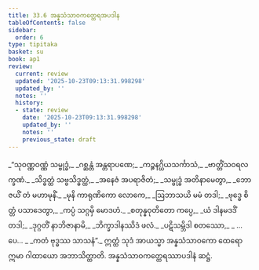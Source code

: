 ```yaml
---
title: 33.6 အန္နသံသာဝကတ္ထေရအပဒါန
tableOfContents: false
sidebar:
  order: 6
type: tipitaka
basket: su
book: ap1
review:
  current: review
  updated: '2025-10-23T09:13:31.998298'
  updated_by: ''
  notes: ''
  history:
  - state: review
    date: '2025-10-23T09:13:31.998298'
    updated_by: ''
    notes: ''
    previous_state: draft
---
```



<ReviewStatus review={frontmatter.review} showDetails={true} />

<HypothesisAnnotation frontmatter={frontmatter} />

<DynamicBreadcrumb />

<Division number="34" book="ap1" e="ch" v="20" p="298">

<Paragraph number="3629" type="verses" book="ap1">
_“သုဝဏ္ဏဝဏ္ဏံ သမ္ဗုဒ္ဓံ,_  
_ဂစ္ဆန္တံ အန္တရာပဏေ;_  
_ကဉ္စနဂ္ဃိယသင်္ကာသံ,_  
_ဗာတ္တိံသဝရလက္ခဏံ._  

</Paragraph>

</Division>
<Division number="35" book="ap1" e="ch" v="20" p="298">

<Paragraph number="3630" type="verses" book="ap1">
_သိဒ္ဓတ္ထံ သဗ္ဗသိဒ္ဓတ္ထံ,_  
_အနေဇံ အပရာဇိတံ;_  
_သမ္ဗုဒ္ဓံ အတိနာမေတွာ,_  
_ဘောဇယိံ တံ မဟာမုနိံ._  

</Paragraph>

</Division>
<Division number="36" book="ap1" e="ch" v="20" p="298">

<Paragraph number="3631" type="verses" book="ap1">
_မုနိ ကာရုဏိကော လောကေ,_  
_ဩဘာသယိ မမံ တဒါ;_  
_ဗုဒ္ဓေ စိတ္တံ ပသာဒေတွာ,_  
_ကပ္ပံ သဂ္ဂမှိ မောဒဟံ._  

</Paragraph>

</Division>
<Division number="37" book="ap1" e="ch" v="20" p="298">

<Paragraph number="3632" type="verses" book="ap1">
_စတုန္နဝုတိတော ကပ္ပေ,_  
_ယံ ဒါနမဒဒိံ တဒါ;_  
_ဒုဂ္ဂတိံ နာဘိဇာနာမိ,_  
_ဘိက္ခာဒါနဿိဒံ ဖလံ._  

</Paragraph>

</Division>
<Division number="38" book="ap1" e="ch" v="20" p="298">

<Paragraph number="3633" type="verses" book="ap1">
_ပဋိသမ္ဘိဒါ စတဿော,_  
_ …ပေ… _  
_ကတံ ဗုဒ္ဓဿ သာသနံ”._  

</Paragraph>

<Paragraph number="3634" book="ap1">
ဣတ္ထံ သုဒံ အာယသ္မာ အန္နသံသာဝကော ထေရော ဣမာ ဂါထာယော အဘာသိတ္ထာတိ.

</Paragraph>
</Division>

<Paragraph number="3635" type="center" book="ap1">
အန္နသံသာဝကတ္ထေရဿာပဒါနံ ဆဋ္ဌံ.
</Paragraph>